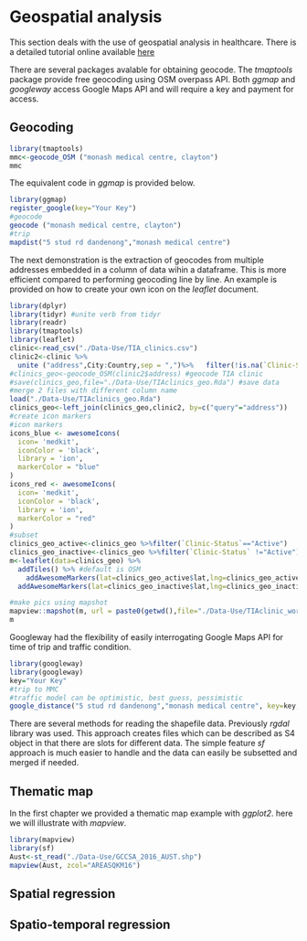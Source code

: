# Geospatial analysis

This section deals with the use of geospatial analysis in healthcare. There is a detailed tutorial online available [here](./https://richardbeare.github.io/GeospatialStroke/
)

There are several packages avalable for obtaining geocode. The _tmaptools_ package provide free geocoding using OSM overpass API. Both _ggmap_ and _googleway_ access Google Maps API and will require a key and payment for access.

## Geocoding

```r
library(tmaptools)
mmc<-geocode_OSM ("monash medical centre, clayton")
mmc
```

The equivalent code in _ggmap_ is provided below.

```r
library(ggmap)
register_google(key="Your Key")
#geocode
geocode ("monash medical centre, clayton")
#trip
mapdist("5 stud rd dandenong","monash medical centre")
```

The next demonstration is the extraction of geocodes from multiple addresses embedded in a column of data wihin a dataframe. This is more efficient compared to performing geocoding line by line. An example is provided on how to create your own icon on the _leaflet_ document.

```r
library(dplyr)
library(tidyr) #unite verb from tidyr
library(readr)
library(tmaptools)
library(leaflet)
clinic<-read_csv("./Data-Use/TIA_clinics.csv")
clinic2<-clinic %>%  
  unite ("address",City:Country,sep = ",")%>%   filter(!is.na(`Clinic-Status`)) #remove NA cells
#clinics_geo<-geocode_OSM(clinic2$address) #geocode TIA clinic
#save(clinics_geo,file="./Data-Use/TIAclinics_geo.Rda") #save data
#merge 2 files with different column name
load("./Data-Use/TIAclinics_geo.Rda")
clinics_geo<-left_join(clinics_geo,clinic2, by=c("query"="address"))
#create icon markers
#icon markers
icons_blue <- awesomeIcons(
  icon= 'medkit',
  iconColor = 'black',
  library = 'ion',
  markerColor = "blue"
)
icons_red <- awesomeIcons(
  icon= 'medkit',
  iconColor = 'black',
  library = 'ion',
  markerColor = "red"
)
#subset 
clinics_geo_active<-clinics_geo %>%filter(`Clinic-Status`=="Active")
clinics_geo_inactive<-clinics_geo %>%filter(`Clinic-Status` !="Active")
m<-leaflet(data=clinics_geo) %>% 
  addTiles() %>% #default is OSM
    addAwesomeMarkers(lat=clinics_geo_active$lat,lng=clinics_geo_active$lon,icon=icons_blue,label = ~as.character(clinics_geo_active$query) ) %>%
  addAwesomeMarkers(lat=clinics_geo_inactive$lat,lng=clinics_geo_inactive$lon,icon=icons_red,label = ~as.character(clinics_geo_inactive$query) ) 

#make pics using mapshot
mapview::mapshot(m, url = paste0(getwd(),file="./Data-Use/TIAclinic_world.html"), file = paste0(getwd(), "./Data-Use/TIAclinic_world.png"))
m
```

Googleway had the flexibility of easily interrogating Google Maps API for time of trip and traffic condition.

```r
library(googleway)
library(googleway)
key="Your Key"
#trip to MMC
#traffic model can be optimistic, best guess, pessimistic
google_distance("5 stud rd dandenong","monash medical centre", key=key, departure_time=as.POSIXct("2019-12-03 08:15:00 AEST"),traffic_model = "optimistic")
```

There are several methods for reading the shapefile data. Previously _rgdal_ library was used. This approach creates files which can be described as S4 object in that there are slots for different data. The simple feature _sf_ approach is much easier to handle and the data can easily be subsetted and merged if needed.

## Thematic map
In the first chapter we provided a thematic map example with _ggplot2_. here we will illustrate with _mapview_.

```r
library(mapview)
library(sf)
Aust<-st_read("./Data-Use/GCCSA_2016_AUST.shp") 
mapview(Aust, zcol="AREASQKM16")
```

## Spatial regression

## Spatio-temporal regression
